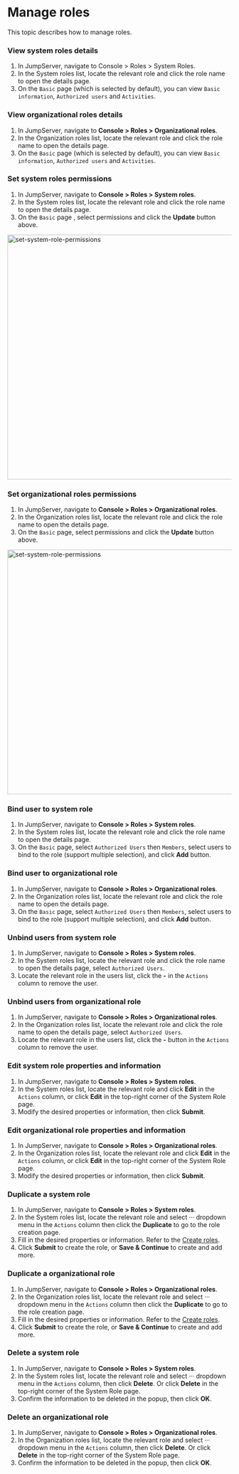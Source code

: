 # Manage roles
This topic describes how to manage roles.

### View system roles details
1. In JumpServer, navigate to Console > Roles > System Roles.
2. In the System roles list, locate the relevant role and click the role name to open the details page.
3. On the `Basic` page (which is selected by default), you can view `Basic information`, `Authorized users` and `Activities`.

### View organizational roles details
1. In JumpServer, navigate to **Console > Roles > Organizational roles**.
2. In the Organization roles list, locate the relevant role and click the role name to open the details page.
3. On the `Basic` page (which is selected by default), you can view `Basic information`, `Authorized users` and `Activities`.

### Set system roles permissions
1. In JumpServer, navigate to **Console > Roles > System roles**.
2. In the System roles list, locate the relevant role and click the role name to open the details page.
3. On the `Basic` page , select permissions and click the **Update** button above.
<img src="/images/docs/admin-guides/roles/set-system-role-permissions.png" alt="set-system-role-permissions" width="550"/>

### Set organizational roles permissions
1. In JumpServer, navigate to **Console > Roles > Organizational roles**.
2. In the Organization roles list, locate the relevant role and click the role name to open the details page.
3. On the `Basic` page, select permissions and click the **Update** button above.
<img src="/images/docs/admin-guides/roles/set-system-role-permissions.png" alt="set-system-role-permissions" width="550"/>

### Bind user to system role 
1. In JumpServer, navigate to **Console > Roles > System roles**.
2. In the System roles list, locate the relevant role and click the role name to open the details page.
3. On the `Basic` page, select `Authorized Users` then `Members`, select users to bind to the role (support multiple selection), and click **Add** button.

### Bind user to organizational role
1. In JumpServer, navigate to **Console > Roles > Organizational roles**.
2. In the Organization roles list, locate the relevant role and click the role name to open the details page.
3. On the `Basic` page, select `Authorized Users` then `Members`, select users to bind to the role (support multiple selection), and click **Add** button.

### Unbind users from system role
1. In JumpServer, navigate to **Console > Roles > System roles**.
2. In the System roles list, locate the relevant role and click the role name to open the details page, select `Authorized Users`.
3. Locate the relevant role in the users list, click the **-** in the `Actions` column to remove the user.

### Unbind users from organizational role
1. In JumpServer, navigate to **Console > Roles > Organizational roles**.
2. In the Organization roles list, locate the relevant role and click the role name to open the details page, select `Authorized Users`.
3. Locate the relevant role in the users list, click the **-** button in the `Actions` column to remove the user.

### Edit system role properties and information
1. In JumpServer, navigate to **Console > Roles > System roles**. 
2. In the System roles list, locate the relevant role and click **Edit** in the `Actions` column, or click **Edit** in the top-right corner of the System Role page.
3. Modify the desired properties or information, then click **Submit**.

### Edit organizational role properties and information
1. In JumpServer, navigate to **Console > Roles > Organizational roles**. 
2. In the Organization roles list, locate the relevant role and click **Edit** in the `Actions` column, or click **Edit** in the top-right corner of the System Role page.
3. Modify the desired properties or information, then click **Submit**.

### Duplicate a system role
1. In JumpServer, navigate to **Console > Roles > System roles**.
2. In the System roles list, locate the relevant role and select ··· dropdown menu in the `Actions` column then click the **Duplicate** to go to the role creation page.
3. Fill in the desired properties or information. Refer to the [Create roles](/docs/roles/create-roles).
4. Click **Submit** to create the role, or **Save & Continue** to create and add more.

### Duplicate a organizational role
1. In JumpServer, navigate to **Console > Roles > Organizational roles**.
2. In the Organization roles list, locate the relevant role and select ··· dropdown menu in the `Actions` column then click the **Duplicate** to go to the role creation page.
3. Fill in the desired properties or information. Refer to the [Create roles](/docs/roles/create-roles).
4. Click **Submit** to create the role, or **Save & Continue** to create and add more.

### Delete a system role
1. In JumpServer, navigate to **Console > Roles > System roles**.
2. In the System roles list, locate the relevant role and select ··· dropdown menu in the `Actions` column, then click **Delete**. Or click **Delete** in the top-right corner of the System Role page.
3. Confirm the information to be deleted in the popup, then click **OK**.

### Delete an organizational role
1. In JumpServer, navigate to **Console > Roles > Organizational roles**.
2. In the Organization roles list, locate the relevant role and select ··· dropdown menu in the `Actions` column, then click **Delete**. Or click **Delete** in the top-right corner of the System Role page.
3. Confirm the information to be deleted in the popup, then click **OK**.




